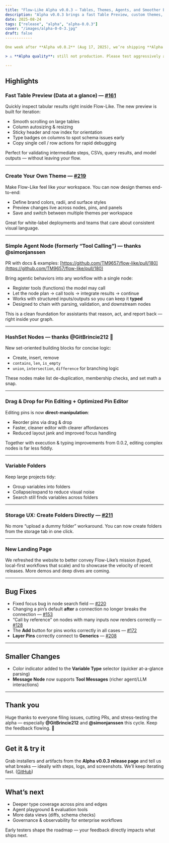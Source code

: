 ```yaml
---
title: "Flow-Like Alpha v0.0.3 — Tables, Themes, Agents, and Smoother Editing ✨"
description: "Alpha v0.0.3 brings a fast Table Preview, custom themes, an Agent node, drag-and-drop pin editing, variable folders, and lots of fixes."
date: 2025-08-24
tags: ["release", "alpha", "alpha-0.0.3"]
cover: "/images/alpha-0-0-3.jpg"
draft: false
------------

One week after **Alpha v0.0.2** (Aug 17, 2025), we’re shipping **Alpha v0.0.3** with a focus on **data visibility, theming, agentic workflows, and quality-of-life editing**. Thank you for the fast feedback loop — it’s pushing the platform forward at high speed. 💙

> ⚠️ **Alpha quality**: still not production. Please test aggressively and file issues with repro steps. We read everything.

---
```


## Highlights

### Fast **Table Preview** (Data at a glance) — [#161](https://github.com/TM9657/flow-like/issues/161)

Quickly inspect tabular results right inside Flow-Like. The new preview is built for iteration:

* Smooth scrolling on large tables
* Column autosizing & resizing
* Sticky header and row index for orientation
* Type badges on columns to spot schema issues early
* Copy single cell / row actions for rapid debugging

Perfect for validating intermediate steps, CSVs, query results, and model outputs — without leaving your flow.

---

### **Create Your Own Theme** — [#219](https://github.com/TM9657/flow-like/issues/219)

Make Flow-Like feel like *your* workspace. You can now design themes end-to-end:

* Define brand colors, radii, and surface styles
* Preview changes live across nodes, pins, and panels
* Save and switch between multiple themes per workspace

Great for white-label deployments and teams that care about consistent visual language.

---

### **Simple Agent Node** (formerly “Tool Calling”) — thanks @simonjanssen

PR with docs & examples: [https://github.com/TM9657/flow-like/pull/180](https://github.com/TM9657/flow-like/pull/180)

Bring agentic behaviors into any workflow with a single node:

* Register tools (functions) the model may call
* Let the node plan → call tools → integrate results → continue
* Works with structured inputs/outputs so you can keep it **typed**
* Designed to chain with parsing, validation, and downstream nodes

This is a clean foundation for assistants that reason, act, and report back — right inside your graph.

---

### **HashSet Nodes** — thanks @GitBrincie212 🎉

New set-oriented building blocks for concise logic:

* Create, insert, remove
* `contains`, `len`, `is_empty`
* `union`, `intersection`, `difference` for branching logic

These nodes make list de-duplication, membership checks, and set math a snap.

---

### **Drag & Drop for Pin Editing** + Optimized Pin Editor

Editing pins is now **direct-manipulation**:

* Reorder pins via drag & drop
* Faster, cleaner editor with clearer affordances
* Reduced layout jank and improved focus handling

Together with execution & typing improvements from 0.0.2, editing complex nodes is far less fiddly.

---

### **Variable Folders**

Keep large projects tidy:

* Group variables into folders
* Collapse/expand to reduce visual noise
* Search still finds variables across folders

---

### Storage UX: **Create Folders Directly** — [#211](https://github.com/TM9657/flow-like/issues/211)

No more “upload a dummy folder” workaround. You can now create folders from the storage tab in one click.

---

### **New Landing Page**

We refreshed the website to better convey Flow-Like’s mission (typed, local-first workflows that scale) and to showcase the velocity of recent releases. More demos and deep dives are coming.

---

## Bug Fixes

* Fixed focus bug in node search field — [#220](https://github.com/TM9657/flow-like/issues/220)
* Changing a pin’s default **after** a connection no longer breaks the connection — [#153](https://github.com/TM9657/flow-like/issues/153)
* “Call by reference” on nodes with many inputs now renders correctly — [#128](https://github.com/TM9657/flow-like/issues/128)
* The **Add** button for pins works correctly in all cases — [#172](https://github.com/TM9657/flow-like/issues/172)
* **Layer Pins** correctly connect to **Generics** — [#208](https://github.com/TM9657/flow-like/issues/208)

---

## Smaller Changes

* Color indicator added to the **Variable Type** selector (quicker at-a-glance parsing)
* **Message Node** now supports **Tool Messages** (richer agent/LLM interactions)

---

## Thank you

Huge thanks to everyone filing issues, cutting PRs, and stress-testing the alpha — especially **@GitBrincie212** and **@simonjanssen** this cycle. Keep the feedback flowing. 💙

---

## Get it & try it

Grab installers and artifacts from the **Alpha v0.0.3 release page** and tell us what breaks — ideally with steps, logs, and screenshots. We’ll keep iterating fast. ([GitHub][1])

---

## What’s next

* Deeper type coverage across pins and edges
* Agent playground & evaluation tools
* More data views (diffs, schema checks)
* Governance & observability for enterprise workflows

Early testers shape the roadmap — your feedback directly impacts what ships next.

[1]: https://github.com/TM9657/flow-like/releases/tag/alpha-v0.0.3 "Release Flow-Like — Alpha v0.0.3 · TM9657/flow-like · GitHub"
